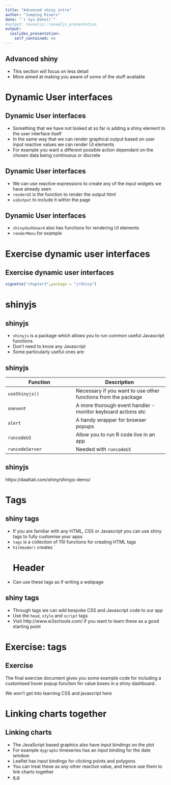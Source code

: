 ```yaml
---
title: "Advanced shiny intro"
author: "Jumping Rivers"
date: "`r Sys.Date()`"
#output: revealjs::revealjs_presentation
output: 
  ioslides_presentation: 
    self_contained: no
---
```

<!--
%\VignetteEngine{knitr::rmarkdown}
%\VignetteIndexEntry{Chapter 6 Slides}
-->

## Advanced shiny

  * This section will focus on less detail
  * More aimed at making you aware of some of the stuff available
  
# Dynamic User interfaces
## Dynamic User interfaces

  * Something that we have not looked at so far is adding a shiny element to the user interface itself
  * In the same way that we can render graphical output based on user input reactive values we can render UI elements
  * For example you want a different possible action dependant on the chosen data being continuous or discrete
  
## Dynamic User interfaces

  * We can use reactive expressions to create any of the input widgets we have already seen
  * `renderUI` is the function to render the output html
  * `uiOutput` to include it within the page
  
## Dynamic User interfaces

  * `shinydashboard` also has functions for rendering UI elements
  * `renderMenu` for example
  
# Exercise dynamic user interfaces
## Exercise dynamic user interfaces

```r
vignette("chapter3",package = "jrShiny")
```

# shinyjs

## shinyjs

  * `shinyjs` is a package which allows you to run common useful Javascript functions
  * Don't need to know any Javascript
  * Some particularly useful ones are:
  
## shinyjs

Function | Description
---------|------------
`useShinyjs()` | Necessary if you want to use other functions from the package
`onevent` | A more thorough event handler - monitor keyboard actions etc
`alert` | A handy wrapper for browser popups
`runcodeUI` | Allow you to run R code live in an app
`runcodeServer` | Needed with `runcodeUI`

## shinyjs

https://daattali.com/shiny/shinyjs-demo/

# Tags
## shiny tags

  * If you are familiar with any HTML, CSS or Javascript you can use shiny tags to fully customise your apps
  * `tags` is a collection of 110 functions for creating HTML tags
  * `h1(Header)` creates `<h1> Header </h1>
  * Can use these tags as if writing a webpage
  
## shiny tags

  * Through tags we can add bespoke CSS and Javascript code to our app
  * Use the `head`, `style` and `script` tags
  * Visit http://www.w3schools.com/ if you want to learn these as a good starting point
  
# Exercise: tags

## Exercise

The final exercise document gives you some example code for including a customised hover popup function for value boxes in a shiny dashboard. 

We won't get into learning CSS and javascript here

# Linking charts together

## Linking charts

  * The JavaScript based graphics also have input bindings on the plot
  * For example `dygraphs` timeseries has an input binding for the date window
  * Leaflet has input bindings for clicking points and polygons
  * You can treat these as any other reactive value, and hence use them to link charts together
  * [e.g](./R/temp/tmp.R)

<!-- ## googleVis -->

<!--   * I came across a package called googleVis a few months ago -->
<!--   * Motion Chart https://cran.r-project.org/web/packages/googleVis/vignettes/googleVis_examples.html -->
  



